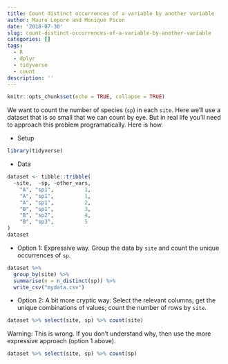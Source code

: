 ```yaml
---
title: Count distinct occurrences of a variable by another variable
author: Mauro Lepore and Monique Picon
date: '2018-07-30'
slug: count-distinct-occurrences-of-a-variable-by-another-variable
categories: []
tags:
  - R
  - dplyr
  - tidyverse
  - count
description: ''
---
```


```r
knitr::opts_chunk$set(echo = TRUE, collapse = TRUE)
```

We want to count the number of species (`sp`) in each `site`. Here we'll use a dataset that is so small that we can count by eye. But in real life you'll need to approach this problem programatically. Here is how.

* Setup

```r
library(tidyverse)
```

* Data

```r
dataset <- tibble::tribble(
  ~site,  ~sp, ~other_vars,
    "A", "sp1",          1,
    "A", "sp1",          1,
    "A", "sp1",          2,
    "B", "sp1",          3,
    "B", "sp2",          4,
    "B", "sp3",          5
)
dataset
```

* Option 1: Expressive way. Group the data by `site` and count the unique occurrences of `sp`.

```r
dataset %>% 
  group_by(site) %>% 
  summarise(n = n_distinct(sp)) %>% 
  write_csv("mydata.csv")
```

* Option 2: A bit more cryptic way: Select the relevant columns; get the unique combinations of values; count the number of rows by `site`.

```r
dataset %>% select(site, sp) %>% count(site)
```

Warning: This is wrong. If you don't understand why, then use the more expressive approach (option 1 above).

```r
dataset %>% select(site, sp) %>% count(sp)
```

